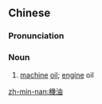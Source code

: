 {{also|机油}}
==Chinese==
{{zh-forms|s=机油}}

===Pronunciation===
{{zh-pron
|m=jīyóu,er=y
|c=gei1 jau4-2
|mn=ki-iû
|cat=n
}}

===Noun===
{{zh-noun}}

# [[machine]] [[oil]]; [[engine]] oil

[[zh-min-nan:機油]]